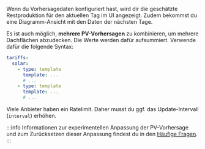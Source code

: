 Wenn du Vorhersagedaten konfiguriert hast, wird dir die geschätzte Restproduktion für den aktuellen Tag im UI angezeigt.
Zudem bekommst du eine Diagramm-Ansicht mit den Daten der nächsten Tage.

Es ist auch möglich, **mehrere PV-Vorhersagen** zu kombinieren, um mehrere Dachflächen abzudecken.
Die Werte werden dafür aufsummiert.
Verwende dafür die folgende Syntax:

```yaml
tariffs:
  solar:
    - type: template
      template: ...
      # ...
    - type: template
      template: ...
      # ...
```

Viele Anbieter haben ein Ratelimit.
Daher musst du ggf. das Update-Intervall (`interval`) erhöhen.

:::info
Informationen zur experimentellen Anpassung der PV-Vorhersage und zum Zurücksetzen dieser Anpassung findest du in den [Häufige Fragen](/docs/faq#pv-vorhersage).
:::

